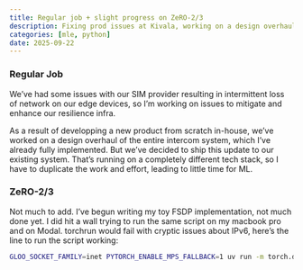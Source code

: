 ```yaml
---
title: Regular job + slight progress on ZeRO-2/3
description: Fixing prod issues at Kivala, working on a design overhaul of the product + progress on ZeRO-2 and 3
categories: [mle, python]
date: 2025-09-22
---
```


### Regular Job

We've had some issues with our SIM provider resulting in intermittent loss of network on our edge devices, so I'm working on issues to mitigate and enhance our resilience infra.

As a result of developping a new product from scratch in-house, we've worked on a design overhaul of the entire intercom system, which I've already fully implemented. But we've decided to ship this update to our existing system. That's running on a completely different tech stack, so I have to duplicate the work and effort, leading to little time for ML.

### ZeRO-2/3

Not much to add. I've begun writing my toy FSDP implementation, not much done yet. I did hit a wall trying to run the same script on my macbook pro and on Modal. torchrun would fail with cryptic issues about IPv6, here's the line to run the script working:

```sh
GLOO_SOCKET_FAMILY=inet PYTORCH_ENABLE_MPS_FALLBACK=1 uv run -m torch.distributed.run --nnodes=1 --node_rank=0 --master_addr=127.0.0.1 --master_port=29500 --nproc_per_node=2 <script.py>
```